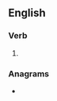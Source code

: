 ==English==

===Verb===
{{head|en|verb form}}

# {{en-past of|sign up}}

===Anagrams===
* {{anagrams|en|dispunge}}